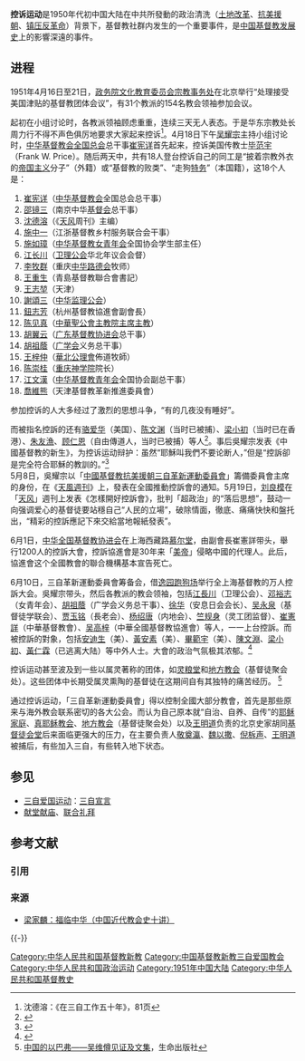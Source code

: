 {{pov|time=2019-03-26T10:14:17+00:00}}
'''控诉运动'''是1950年代初中国大陆在中共所發動的政治清洗（[[土地改革|土地改革]]、[[抗美援朝|抗美援朝]]、[[镇压反革命|镇压反革命]]）背景下，基督教社群内发生的一个重要事件，是[[中国基督教史|中国基督教发展史]]上的影響深遠的事件。

==进程==
1951年4月16日至21日，[[政务院文化教育委员会|政务院文化教育委员会]][[国家宗教事务局|宗教事务处]]在北京举行“处理接受美国津贴的基督教团体会议”，有31个教派的154名教会领袖参加会议。

起初在小组讨论时，各教派领袖顾虑重重，连续三天无人表态。于是华东宗教处长周力行不得不声色俱厉地要求大家起来控诉<ref>沈德溶：《在三自工作五十年》，81页</ref>。4月18日下午[[吴耀宗|吴耀宗]]主持小组讨论时，[[中华基督教会全国总会|中华基督教会全国总会]]总干事[[崔宪详|崔宪详]]首先起来，控诉美国传教士[[毕范宇|毕范宇]]（Frank W. Price）。随后两天中，共有18人登台控诉自己的同工是“披着宗教外衣的[[帝国主义|帝国主义]]分子”（外籍）或“基督教的败类”、“走狗[[特务|特务]]”（本国籍），这18个人是：
#[[崔宪详|崔宪详]]（[[中华基督教会|中华基督教会]]全国总会总干事）
#[[邵镜三|邵镜三]]（南京中华[[基督会|基督会]]总干事）
#[[沈德溶|沈德溶]]（《[[天风|天风]]周刊》主编）
#[[施中一|施中一]]（江浙基督教乡村服务联合会干事）
#[[施如璋|施如璋]]（[[中华基督教女青年会|中华基督教女青年会]]全国协会学生部主任）
#[[江长川|江长川]]（[[卫理公会|卫理公会]]华北年议会会督）
#[[李牧群|李牧群]]（重庆[[中华路德会|中华路德会]]牧师）
#[[王重生|王重生]]（青島基督教聯合會書記）
#[[王志堃|王志堃]]（天津）
#[[謝頌三|謝頌三]]（[[中华监理公会|中华监理公会]]）　
#[[鈕志芳|鈕志芳]]（杭州基督教協進會副會長）
#[[陈见真|陈见真]]（[[中華聖公會|中華聖公會]][[主教院|主教院]][[主席主教|主席主教]]）
#[[胡翼云|胡翼云]]（[[广东基督教协进会|广东基督教协进会]]总干事）
#[[胡祖蔭|胡祖蔭]]（[[广学会|广学会]]义务总干事）
#[[王梓仲|王梓仲]]（[[華北公理會|華北公理會]]佈道牧師）
#[[陈崇桂|陈崇桂]]（[[重庆神学院|重庆神学院]]院长）
#[[江文漢|江文漢]]（[[中华基督教青年会|中华基督教青年会]]全国协会副总干事）
#[[喬維熊|喬維熊]]（天津基督教革新推進委員會）

参加控诉的人大多经过了激烈的思想斗争，“有的几夜没有睡好”。

而被指名控訴的还有[[骆爱华|骆爱华]]（美国）、[[陈文渊|陈文渊]]（当时已被捕）、[[梁小初|梁小初]]（当时已在香港）、[[朱友漁|朱友漁]]、[[顾仁恩|顾仁恩]]（自由傳道人，当时已被捕）等人<ref>{{Cite web |url=http://libproject.hkbu.edu.hk/trsimage/christian/er00337.pdf |title=1951年4月24日《人民日报》 |access-date=2007年8月20日 |archive-date=2016年3月4日 |archive-url=https://web.archive.org/web/20160304124152/http://libproject.hkbu.edu.hk/trsimage/christian/er00337.pdf |dead-url=no }}</ref>。事后吳耀宗发表《中國基督教的新生》，为控诉运动辩护：虽然“耶穌叫我們不要论断人，”但是“控訴卻是完全符合耶穌的教訓的。”<ref>{{Cite web |url=http://libproject.hkbu.edu.hk/was40/image/pdf.gif |title=1951年5月25日《人民日报》 |access-date=2007年8月20日 |archive-date=2016年3月4日 |archive-url=https://web.archive.org/web/20160304095909/http://libproject.hkbu.edu.hk/was40/image/pdf.gif |dead-url=no }}</ref><br />

5月8日，吳耀宗以「[[中國基督教抗美援朝三自革新運動委員會|中國基督教抗美援朝三自革新運動委員會]]」籌備委員會主席的身份，在《[[天風週刊|天風週刊]]》上，發表在全國推動控訴會的通知。5月19日，[[刘良模|刘良模]]在「[[天风|天风]]」週刊上发表《怎樣開好控訴會》，批判「超政治」的“落后思想”，鼓动一向强调爱心的基督徒要站穩自己“人民的立場”，破除情面，徹底、痛痛快快和盤托出，“精彩的控訴應記下來交給當地報紙發表”。

6月1日，[[中华全国基督教协进会|中华全国基督教协进会]]在上海西藏路[[慕尔堂|慕尔堂]]，由副會長崔憲詳带头，舉行1200人的控訴大會，控訴協進會是30年来「[[美帝|美帝]]」侵略中國的代理人。此后，協進會这个全國教會的聯合機構基本宣告死亡。

6月10日，三自革新運動委員會筹备会，借[[逸园跑狗场|逸园跑狗场]]举行全上海基督教的万人控訴大会。吳耀宗带头，然后各教派的教会领袖，包括[[江長川|江長川]]（卫理公会）、[[邓裕志|邓裕志]]（女青年会）、[[胡祖蔭|胡祖蔭]]（广学会义务总干事）、[[徐华|徐华]]（安息日会会长）、[[吴永泉|吴永泉]]（基督徒学联会）、[[贾玉铭|贾玉铭]]（長老会）、[[杨绍唐|杨绍唐]]（内地会）、[[竺规身|竺规身]]（灵工团监督）、[[崔憲詳|崔憲詳]]（中華基督教會）、[[吴高梓|吴高梓]]（中華全國基督教協進會）等人，一一上台控訴。而被控訴的對象，包括[[安迪生|安迪生]]（美）、[[黃安素|黃安素]]（美）、[[畢範宇|畢範宇]]（美）、[[陳文淵|陳文淵]]、[[梁小初|梁小初]]、[[黃仁霖|黃仁霖]]（已逃离大陆）等中外人士。大會的政治气氛极其浓郁。<ref>{{Cite web |url=http://libproject.hkbu.edu.hk/trsimage/christian/er00455.pdf |title=1951年6月12日《解放日报》 |access-date=2007年8月20日 |archive-date=2007年9月27日 |archive-url=https://web.archive.org/web/20070927224051/http://libproject.hkbu.edu.hk/trsimage/christian/er00455.pdf |dead-url=no }}</ref>

控诉运动甚至波及到一些以属灵著称的团体，如[[灵粮堂|灵粮堂]]和[[地方教会|地方教会]]（基督徒聚会处）。这些团体中长期受属灵熏陶的基督徒在这期间自有其独特的痛苦经历。 <ref>[http://www.stemi.org/htdocs/cclife.nsf/0F8F937B266C27A78525703F0076A320/$FILE/Epaphras1.htm?OpenElement  中国的以巴弗——吴维僔见证及文集]{{dead link|date=2017年12月 |bot=InternetArchiveBot |fix-attempted=yes }}，生命出版社</ref>

通过控诉运动，「三自革新運動委員會」得以控制全國大部分教會，首先是那些原来与海外教会联系密切的各大公会。而认为自己原本就“自治、自养、自传”的[[耶稣家庭|耶稣家庭]]、[[真耶稣教会|真耶稣教会]]、[[地方教会|地方教会]]（基督徒聚会处）以及[[王明道|王明道]]负责的北京史家胡同[[基督徒会堂|基督徒会堂]]后来面临更强大的压力，在主要负责人[[敬奠瀛|敬奠瀛]]、[[魏以撒|魏以撒]]、[[倪柝声|倪柝声]]、[[王明道|王明道]]被捕后，有些加入三自，有些转入地下状态。
<!--「中國基督教三自愛國運動委員會」由吳耀宗出任第一届主席，副主席則有六位，陳見真（聖公會）、吳貽芳（金陵女大）、[[陳崇桂|陳崇桂]]（重慶神學院）、江長川（衛理公會）、崔憲詳（中華基督教會）、丁玉璋（女青年會）；常務委員則高達四十位，除了前面所列的七位之外，他們是王梓仲、王俊賢、田景福、江長川、李壽葆、邵鏡三、竺規身、[[吳高梓|吳高梓]]、[[周福庆|周福庆]]（[[灵粮堂|灵粮堂]]）、施如璋、塗羽卿、[[唐守临|唐守临]]（地方教会）、孫鵬翕、[[戚庆才|戚庆才]]（浸信会）、焦維真、程步雲、喻筠、張光旭、賈玉銘、楊紹唐、鄭錫三、鄧裕志、趙紫宸、熊真沛、蔣翼振、蔣約翰、鮑哲慶、謝永欽以及丁光訓、江文漢、劉良模、鄭建業、沈德溶、李儲文等人。這份常委名單與三年前的中國基督教抗美援朝三自革新運動委員會籌委會的委員名單相比較，原本列名常委的韋卓民與敬奠瀛已經因被控訴或即將被控訴而不列名其上，一批與吳耀宗走得近，又有積極表現的少壯人仕，像等已擠入常委名單了。-->
== 参见 ==
{{Portal box|中华人民共和国|基督教}}
* [[三自爱国运动|三自爱国运动]]：[[三自宣言|三自宣言]]
* [[献堂献庙|献堂献庙]]、[[联合礼拜|联合礼拜]]

== 参考文献 ==
=== 引用 ===
{{Reflist|2}}

=== 来源 ===
* [http://cclw.net/gospel/explore/fulingzhonghua/htm/chapter01.html 梁家麟：福临中华（中国近代教会史十讲）] {{Wayback|url=http://cclw.net/gospel/explore/fulingzhonghua/htm/chapter01.html |date=20170715123914 }}

{{-}}
{{中国共产党政治运动}}
{{中华人民共和国宗教}}
{{中国基督教史}}

[[Category:中华人民共和国基督教新教|Category:中华人民共和国基督教新教]]
[[Category:中国基督教新教三自爱国教会|Category:中国基督教新教三自爱国教会]]
[[Category:中华人民共和国政治运动|Category:中华人民共和国政治运动]]
[[Category:1951年中国大陆|Category:1951年中国大陆]]
[[Category:中华人民共和国基督教史|Category:中华人民共和国基督教史]]